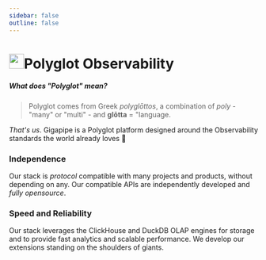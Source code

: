 ```yaml
---
sidebar: false
outline: false
---
```


# <img src="https://raw.githubusercontent.com/gigapipehq/homepage/refs/heads/main/docs/public/qryn.png" width="30px"/>Polyglot Observability

##### What does _"Polyglot"_ mean?

> Polyglot comes from Greek _polyglōttos_, a combination of _poly_ - "many" or "multi" - and **glōtta** = "language.

_That's us_. Gigapipe is a Polyglot platform designed around the Observability standards the world already loves 💜

### Independence

Our stack is _protocol_ compatible with many projects and products, without depending on any. Our compatible APIs are independently developed and _fully opensource_. 

### Speed and Reliability

Our stack leverages the ClickHouse and DuckDB OLAP engines for storage and to provide fast analytics and scalable performance. We develop our extensions standing on the shoulders of giants.
